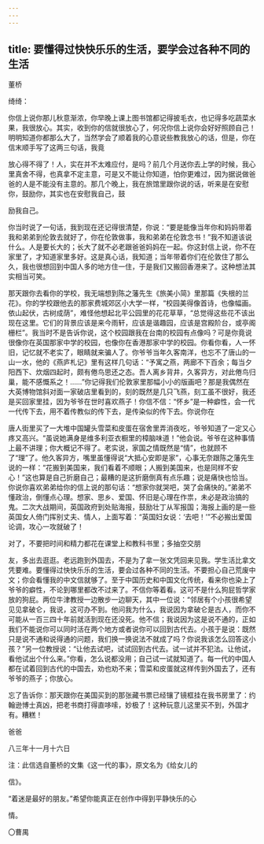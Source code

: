 ```yaml
---
---
---
```

title: 要懂得过快快乐乐的生活，要学会过各种不同的生活
---



董桥

绮绮：

你信上说你那儿秋意渐浓，你早晚上课上图书馆都记得披毛衣，也记得多吃蔬菜水果，我很放心。其实，收到你的信就很放心了，何况你信上说你会好好照顾自己！明明知道你都那么大了，当然学会了顺着我的心意说些教我放心的话，但是，你在信末顺手写了这两三句话，我竟

放心得不得了！人，实在并不太难应付，是吗？前几个月送你去上学的时候，我心里真舍不得，也真拿不定主意，可是又不能让你知道，怕你更难过，因为据说做爸爸的人是不能没有主意的。那几个晚上，我在旅馆里跟你说的话，听来是在安慰你，鼓励你，其实也在安慰我自己，鼓

励我自己。

你当时说了一句话，我到现在还记得很清楚，你说：“要是能像当年你和妈妈带着我和弟弟到伦敦去就好了，你在伦敦做事，我和弟弟在伦敦念书！”我不知道该说什么。人是要长大的；长大了就不必老跟爸爸妈妈在一起。你这封信上说，你不在家里了，才知道家里多好。这是真心话，我知道；当年带着你们在伦敦住了那么久，我也很想回到中国人多的地方住一住，于是我们又搬回香港来了。这种想法其实相当可笑。

那天跟你去看你的学校，我无端想到陈之藩先生《旅美小简》里那篇《失根的兰花》。你的学校跟他去的那家费城郊区小大学一样，“校园美得像首诗，也像幅画。依山起伏，古树成荫”，难怪他想起北平公园里的花花草草，“总觉得这些花不该出现在这里。它们的背景应该是来今雨轩，应该是谐趣园，应该是宫殿阶台，或亭阁栅栏”。我当时不是告诉你说，这个校园跟我在台南的校园有点像吗？可是你竟说很像你在英国那家中学的校园，也像你在香港那家中学的校园。你看你看，人一怀旧，记忆就不老实了，眼睛就来骗人了。你爷爷当年久客南洋，也忘不了唐山的一山一水，他的《燕庐札记》里有这样几句话：“予寓之燕，两廊不下百余；每当夕阳西下、炊烟四起时，颇有倦鸟思还之态。吾人离乡背井，久客异方，对此倦鸟归巢，能不感慨系之！……”你记得我们伦敦家里那幅小小的版画吧？那是我偶然在大英博物馆斜对面一家破店里看到的，刻的既然是几只飞燕，刻工虽不很好，我还是买回家里挂，因为爷爷在世时喜欢燕子！你信不信：“怀乡”是一种癖性，会一代一代传下去，用不着传教似的传下去，是传染似的传下去。你说你在

唐人街里买了一大堆中国罐头雪菜和皮蛋在宿舍里弄消夜吃，爷爷知道了一定又心疼又高兴。“虽说她满身是维多利亚衣橱里的樟脑味道！”他会说。爷爷在这种事情上最不讲理；你大概记不得了。老实说，家国之情既然是“情”，也就顾不了“理”了。他久客异方，嘴里虽懂得说“大抵心安即是家”，心事无奈跟陈之藩先生说的一样：“花搬到美国来，我们看着不顺眼；人搬到美国来，也是同样不安心！”这也算是自己折磨自己；最糟的是这折磨倒真有点乐趣；说是痛快也恰当。你说你喜欢弟弟给你的信上说的那句话：“想家你就哭吧，哭了会痛快的。”弟弟不懂政治，倒懂点心理。想家、思乡、爱国、怀旧是心理在作祟，未必是政治搞的鬼。二次大战期间，英国政府到处贴海报，鼓励壮丁从军报国；海报上画的是一些英国女人倚门挥别丈夫、情人，上面写着：“英国妇女说：‘去吧！’”不必搬出爱国论调，攻心一攻就破了！

对了，不要把时间和精力都花在课堂上和教科书里；多抽空交朋

友，多出去逛逛。老远跑到外国去，不是为了拿一张文凭回来见我。学生活比拿文凭要难。要懂得过快快乐乐的生活，要会过各种不同的生活。不要担心自己荒废中文；你会看懂我的中文信就够了。至于中国历史和中国文化传统，看来你也染上了爷爷的癖性，不论到哪里都改不过来了。不信你等着看。这可不是什么狗屁哲学家放的狗屁。两位牛津教授一边散步一边聊天，其中一位说：“邻居有个小孩很希望见见拿破仑，我说，这可办不到。他问我为什么，我说因为拿破仑是古人，而你不可能从一百三四十年前就活到现在还没死。他不信；我说因为这是说不通的，正如我们不能说你可以同时活在两个地方或者说你可以回到古代去。小孩于是说：既然只是说不通和说得通的问题，我们换一换说法不就成了吗？你说我该怎么回答这小孩？”另一位教授说：“让他去试吧，试试回到古代去。试一试并不犯法。让他试，看他试出个什么来。”你看，怎么说都没用；自己试一试就知道了。每一代的中国人都在试着回到古代的中国去，劝也劝不来；雪菜和皮蛋就这样传到外国去了，还有爷爷的燕子；你放心。

忘了告诉你：那天跟你在美国买到的那张藏书票已经镶了镜框挂在我书房里了：约翰逊博士真凶，把老书商打得直哆嗦，妙极了！这种玩意儿这里买不到，外国才有。糟糕！

爸爸

八三年十一月十六日

注：此信选自董桥的文集《这一代的事》，原文名为《给女儿的

信》。

“着迷是最好的朋友。”希望你能真正在创作中得到平静快乐的心

情。

〇曹禺